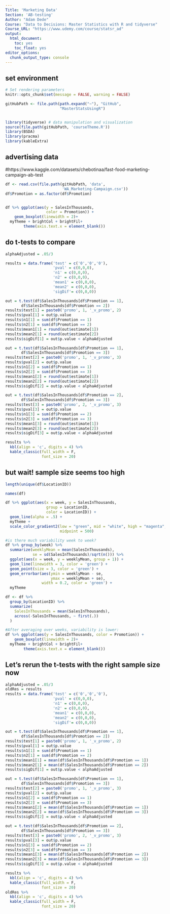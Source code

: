 ```yaml
---
Title: 'Marketing Data'
Section: 'AB-testing'
Author: "Adam Dede"
Course: "Data to Decisions: Master Statistics with R and tidyverse"
Course_URL: "https://www.udemy.com/course/statsr_ad" 
output:
  html_document:
    toc: yes
    toc_float: yes
editor_options:
  chunk_output_type: console
---
```



## set environment

```r

# Set rendering parameters
knitr::opts_chunk$set(message = FALSE, warning = FALSE)

gitHubPath <- file.path(path.expand("~"), "GitHub", 
                        "MasterStatsUsingR")


library(tidyverse) # data manipulation and visualization
source(file.path(gitHubPath, 'courseTheme.R'))
library(BSDA)
library(pracma)
library(kableExtra)

```

## advertising data
#https://www.kaggle.com/datasets/chebotinaa/fast-food-marketing-campaign-ab-test

```r
df <- read.csv(file.path(gitHubPath, 'data', 
                         'WA_Marketing-Campaign.csv'))
df$Promotion = as.factor(df$Promotion)


df %>% ggplot(aes(y = SalesInThousands, 
                  color = Promotion)) + 
    geom_boxplot(linewidth = 2)+ 
  myTheme + brightCol + brightFil+
        theme(axis.text.x = element_blank())


```

## do t-tests to compare 

```r

alphaAdjusted = .05/3

results = data.frame('test' = c('0','0','0'), 
                     'pval' = c(0,0,0),
                     'n1' = c(0,0,0),
                     'n2' = c(0,0,0),
                     'mean1' = c(0,0,0),
                     'mean2' = c(0,0,0),
                     'sigDif'= c(0,0,0))

out = t.test(df$SalesInThousands[df$Promotion == 1], 
       df$SalesInThousands[df$Promotion == 2])
results$test[1] = paste0('promo', 1, '_v_promo', 2)
results$pval[1] = out$p.value
results$n1[1] = sum(df$Promotion == 1)
results$n2[1] = sum(df$Promotion == 2)
results$mean1[1] = round(out$estimate[1])
results$mean2[1] = round(out$estimate[2])
results$sigDif[1] = out$p.value < alphaAdjusted

out = t.test(df$SalesInThousands[df$Promotion == 1], 
       df$SalesInThousands[df$Promotion == 3])
results$test[2] = paste0('promo', 1, '_v_promo', 3)
results$pval[2] = out$p.value
results$n1[2] = sum(df$Promotion == 1)
results$n2[2] = sum(df$Promotion == 3)
results$mean1[2] = round(out$estimate[1])
results$mean2[2] = round(out$estimate[2])
results$sigDif[2] = out$p.value < alphaAdjusted

out = t.test(df$SalesInThousands[df$Promotion == 2], 
       df$SalesInThousands[df$Promotion == 3])
results$test[3] = paste0('promo', 2, '_v_promo', 3)
results$pval[3] = out$p.value
results$n1[3] = sum(df$Promotion == 2)
results$n2[3] = sum(df$Promotion == 3)
results$mean1[3] = round(out$estimate[1])
results$mean2[3] = round(out$estimate[2])
results$sigDif[3] = out$p.value < alphaAdjusted

results %>% 
  kbl(align = 'c', digits = 4) %>% 
  kable_classic(full_width = F, 
                font_size = 20)

```

## but wait! sample size seems too high

```r

length(unique(df$LocationID))

names(df)

df %>% ggplot(aes(x = week, y = SalesInThousands, 
                  group = LocationID, 
                  color = LocationID)) + 
  geom_line(alpha = .5) + 
  myTheme +
  scale_color_gradient2(low = "green", mid = "white", high = "magenta",
                        midpoint = 500)

#is there much variability week to week? 
df %>% group_by(week) %>% 
  summarize(weeklyMean = mean(SalesInThousands),
            se = sd(SalesInThousands)/sqrt(n())) %>%
  ggplot(aes(x = week, y = weeklyMean, group = 1)) +
  geom_line(linewidth = 3, color = 'green') +    
  geom_point(size = 3, color = 'green') + 
  geom_errorbar(aes(ymin = weeklyMean - se,   
                    ymax = weeklyMean + se),  
                width = 0.2, color = 'green') +       
  myTheme

df <- df %>%
  group_by(LocationID) %>%
  summarize(
    SalesInThousands = mean(SalesInThousands),
    across(-SalesInThousands, ~ first(.))
  )

#After averaging over weeks, variability is lower: 
df %>% ggplot(aes(y = SalesInThousands, color = Promotion)) + 
    geom_boxplot(linewidth = 2)+ 
  myTheme + brightCol + brightFil+
        theme(axis.text.x = element_blank())

```

## Let's rerun the t-tests with the right sample size now

```r

alphaAdjusted = .05/3
oldRes = results 
results = data.frame('test' = c('0','0','0'), 
                     'pval' = c(0,0,0),
                     'n1' = c(0,0,0),
                     'n2' = c(0,0,0),
                     'mean1' = c(0,0,0),
                     'mean2' = c(0,0,0),
                     'sigDif'= c(0,0,0))

out = t.test(df$SalesInThousands[df$Promotion == 1], 
       df$SalesInThousands[df$Promotion == 2])
results$test[1] = paste0('promo', 1, '_v_promo', 2)
results$pval[1] = out$p.value
results$n1[1] = sum(df$Promotion == 1)
results$n2[1] = sum(df$Promotion == 2)
results$mean1[1] = mean(df$SalesInThousands[df$Promotion == 1])
results$mean2[1] = mean(df$SalesInThousands[df$Promotion == 2])
results$sigDif[1] = out$p.value < alphaAdjusted

out = t.test(df$SalesInThousands[df$Promotion == 1], 
       df$SalesInThousands[df$Promotion == 3])
results$test[2] = paste0('promo', 1, '_v_promo', 3)
results$pval[2] = out$p.value
results$n1[2] = sum(df$Promotion == 1)
results$n2[2] = sum(df$Promotion == 3)
results$mean1[2] = mean(df$SalesInThousands[df$Promotion == 1])
results$mean2[2] = mean(df$SalesInThousands[df$Promotion == 3])
results$sigDif[2] = out$p.value < alphaAdjusted

out = t.test(df$SalesInThousands[df$Promotion == 2], 
       df$SalesInThousands[df$Promotion == 3])
results$test[3] = paste0('promo', 2, '_v_promo', 3)
results$pval[3] = out$p.value
results$n1[3] = sum(df$Promotion == 2)
results$n2[3] = sum(df$Promotion == 3)
results$mean1[3] = mean(df$SalesInThousands[df$Promotion == 2])
results$mean2[3] = mean(df$SalesInThousands[df$Promotion == 3])
results$sigDif[3] = out$p.value < alphaAdjusted

results %>% 
  kbl(align = 'c', digits = 4) %>% 
  kable_classic(full_width = F, 
                font_size = 20)
oldRes %>% 
  kbl(align = 'c', digits = 4) %>% 
  kable_classic(full_width = F, 
                font_size = 20)

```

